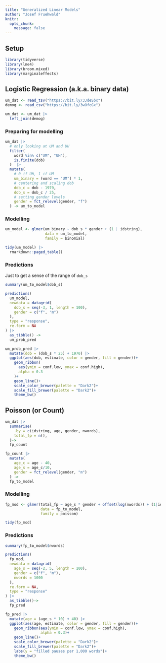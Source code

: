 ```yaml
---
title: "Generalized Linear Models"
author: "Josef Fruehwald"
knitr: 
  opts_chunk: 
    message: false
---
```


## Setup

```r
library(tidyverse)
library(lme4)
library(broom.mixed)
library(marginaleffects)
```

## Logistic Regression (a.k.a. binary data)

```r
um_dat <- read_tsv("https://bit.ly/3JdeSbx")
demog <- read_csv("https://bit.ly/3wOfcGx")

um_dat <- um_dat |> 
  left_join(demog)
```

### Preparing for modelling

```r
um_dat |> 
  # only looking at UM and UH
  filter(
    word %in% c("UM", "UH"),
    is.finite(dob)
  )  |> 
  mutate(
    # 0 if UH, 1 if UM
    um_binary = (word == "UM") * 1,
    # centering and scaling dob
    dob_c = dob - 1970,
    dob_s = dob_c / 25,
    # setting gender levels
    gender = fct_relevel(gender, "f")
  ) -> um_to_model
```

### Modelling

```r
um_model <- glmer(um_binary ~ dob_s * gender + (1 | idstring),
                  data = um_to_model,
                  family = binomial)
```

```r
tidy(um_model) |> 
  rmarkdown::paged_table()
```

### Predictions

Just to get a sense of the range of `dob_s`

```r
summary(um_to_model$dob_s)
```

```r
predictions(
  um_model,
  newdata = datagrid(
    dob_s = seq(-3, 1, length = 100),
    gender = c("f", "m")
  ),
  type = "response",
  re.form = NA
) |> 
  as_tibble() ->
  um_prob_pred
```

```r
um_prob_pred |> 
  mutate(dob = (dob_s * 25) + 1970) |>
  ggplot(aes(dob, estimate, color = gender, fill = gender))+
    geom_ribbon(
      aes(ymin = conf.low, ymax = conf.high),
      alpha = 0.3
    )+
    geom_line()+
    scale_color_brewer(palette = "Dark2")+
    scale_fill_brewer(palette = "Dark2")+
    theme_bw()
```

## Poisson (or Count)

```r
um_dat |> 
  summarise(
    .by = c(idstring, age, gender, nwords),
    total_fp = n(),
  )->
  fp_count
```

```r
fp_count |> 
  mutate(
    age_c = age - 40,
    age_s = age_c/10,
    gender = fct_relevel(gender, "m")
  ) ->
  fp_to_model
```

### Modelling

```r
fp_mod <- glmer(total_fp ~ age_s * gender + offset(log(nwords)) + (1|idstring),
                data = fp_to_model,
                family = poisson)
```

```r
tidy(fp_mod)
```

### Predictions

```r
summary(fp_to_model$nwords)
```

```r
predictions(
  fp_mod,
  newdata = datagrid(
    age_s = seq(-2, 5, length = 100),
    gender = c("f", "m"),
    nwords = 1000
  ),
  re.form = NA,
  type = "response"
) |>
  as_tibble()->
  fp_pred
```

```r
fp_pred |> 
  mutate(age = (age_s * 10) + 40) |>
  ggplot(aes(age, estimate, color = gender, fill = gender))+
    geom_ribbon(aes(ymin = conf.low, ymax = conf.high),
                alpha = 0.3)+
    geom_line()+
    scale_color_brewer(palette = "Dark2")+
    scale_fill_brewer(palette = "Dark2")+
    labs(y = "filled pauses per 1,000 words")+
    theme_bw()
```
